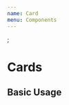 ```yaml
---
name: Card
menu: Components
---
```



<GlobalStyles />;

# Cards

<Props of={Cards} />

## Basic Usage

<Playground>
  <Cards
    headImg="https://cdn.pixabay.com/photo/2017/01/20/00/30/maldives-1993704_1280.jpg"
    mapImg="https://cdn.pixabay.com/photo/2019/07/19/09/54/map-4348394_1280.png"
    title="My card"
    text="My content"
    tags={["one", "two"]}
    active="true"
  />
</Playground>
